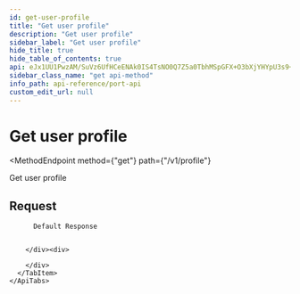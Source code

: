 ```yaml
---
id: get-user-profile
title: "Get user profile"
description: "Get user profile"
sidebar_label: "Get user profile"
hide_title: true
hide_table_of_contents: true
api: eJx1UU1PwzAM/SuVz6UfHCeENAk0IS4TsNO0Q7Z5a0TbhMSpGFX+O3bXjYHYpU3s9+z3XnogtfcwWcLCo/OwSsHjJjhNBy72sEbl0PFxFbnl0FvTemRCD7dFIb8t+o3TlrRpYQIPuFOhpuRlREKM6R/IDCkJvCyxzux0jZBCg1SZLff2SHy1iiq+5F2Z/2CY0YlCURVczf2KyPpJniurM0/7m6LMmG+No0wbiBdWXjcVNkfVJ0M90MEiT2H2Mx54QasauU8Da3H6Sw1yU9CiuUK1ZZaY0e3ODHRNteDnvC+Zzp8YKvqOHsusAMZa46lRrcDH6f+Y/5XOWRbhJ+W2VryeBw2G+zGYJXSlpDROYJ8V75F636+Vx4WrY5TyR0Anz8jHTjmt1iKYX/Ii8NnjG49SQeZeRvI+RDIeJPJTq5V6p+rwX1YDePjG9ArljqNKOPD7M/zYuUoYoz+hJY9VjPEbLmvnxA==
sidebar_class_name: "get api-method"
info_path: api-reference/port-api
custom_edit_url: null
---
```



<h1
  className={"openapi__heading"}
>
  Get user profile
</h1>

<MethodEndpoint
  method={"get"}
  path={"/v1/profile"}
>
  
</MethodEndpoint>



Get user profile

## Request

<div>
  <div>
    <ApiTabs
      label={undefined}
      id={undefined}
    >
      <TabItem
        label={"200"}
        value={"200"}
      >
        <div>
          
          
          Default Response
          
          
        </div><div>
          
        </div>
      </TabItem>
    </ApiTabs>
  </div>
</div>
      